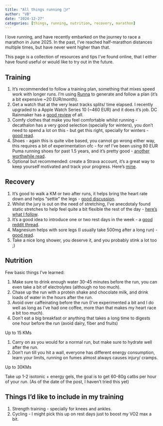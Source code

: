 ```yaml
---
title: "All things running 🏃‍♂️"
author: "VB"
date: "2024-12-27"
categories: [things, running, nutrition, recovery, marathon]
---
```


I love running, and have recently embarked on the journey to race a marathon in June 2025. In the past, I've reached half-marathon distances multiple times, but have never went higher than that.

This page is a collection of resources and tips I've found online, that I either have found useful or would like to try out in the future.

## Training

1. It's recommended to follow a training plan, something that mixes speed work with longer runs. I'm using [Runna](https://runna.com/) to generate and follow a plan (it's a bit expensive ~20 EUR/month).
2. Get a watch that at the very least tracks splits/ time elapsed. I recently upgraded to a Apple Watch Series 10 (~460 EUR) and it does it's job. DC Rainmaker has a [good review](http://www.dcrainmaker.com) of all.
3. Comfy clothes that make you feel comfortable whilst running - decathalon has a very good selection (specially for winters), you don't need to spend a lot on this - but get this right, specially for winters - [good read](https://www.reddit.com/r/running/wiki/faq/#wiki_clothing_.26amp.3B_shoes).
4. Shoes - again this is quite vibe based, you cannot go wrong either way, this requires a bit of experimentation ofc - for ref I've been using 80 EUR Puma running shoes for past 1.5 years, and it's pretty good - [another worthwhile read](https://www.reddit.com/r/running/wiki/index/common_questions/#wiki_what_shoes_do_i_buy.3F).
5. Optional but recommended: create a Strava account, it's a great way to keep yourself motivated and track your progress. Here's [mine](https://www.strava.com/athletes/13731596).

## Recovery

1. It's good to walk a KM or two after runs, it helps bring the heart rate down and helps "settle" the legs - [good discussion](https://www.reddit.com/r/running/comments/raej53/do_you_walk_at_all_pre_or_post_run/).
2. Whilst the jury is out on the need of stretching, I've anecdotaly found static stretches to help feel quite a bit flexible the rest of the day - [here's what I follow](https://www.nike.com/a/stretches-after-running).
3. It's a good idea to introduce one or two rest days in the week - a [good reddit thread](https://www.reddit.com/r/running/comments/mjtv3j/how_necessary_are_rest_days/).
4. Magnesium helps with sore legs (I usually take 500mg after a long run) - [good read](https://www.runnersworld.com/uk/nutrition/diet/a35947990/magnesium-benefits-for-runners/).
5. Take a nice long shower, you deserve it, and you probably stink a lot too ;) 

## Nutrition

Few basic things I've learned:

1. Make sure to drink enough water 30-45 minutes before the run, you can even take a bit of electrolytes (although no too much).
2. Chase up the run with a protein shake and chocolate milk, and drink loads of water in the hours after the run.
3. Avoid over caffeinating before the run (I've experimented a bit and I do well as long as I've had one coffee, more than that makes my heart race a bit too much).
4. Don't eat a big breakfast or anything that takes a long time to digests one hour before the run (avoid dairy, fiber and fruits)

Up to 15 KMs

1. Carry on as you would for a normal run, but make sure to hydrate well after the run.
2. Don't run till you hit a wall, everyone has different energy consumption, learn your limits, running on fumes almost always causes injury/ cramps.

Up to 30KMs

Take up 1-2 isotonic + energy gels, the goal is to get 60-80g catbs per hour of your run. (As of the date of the post, I haven't tried this yet)

## Things I'd like to include in my training

1. Strength training - specially for knees and ankles.
2. Cycling - I might pick this up on rest days just to boost my VO2 max a bit.